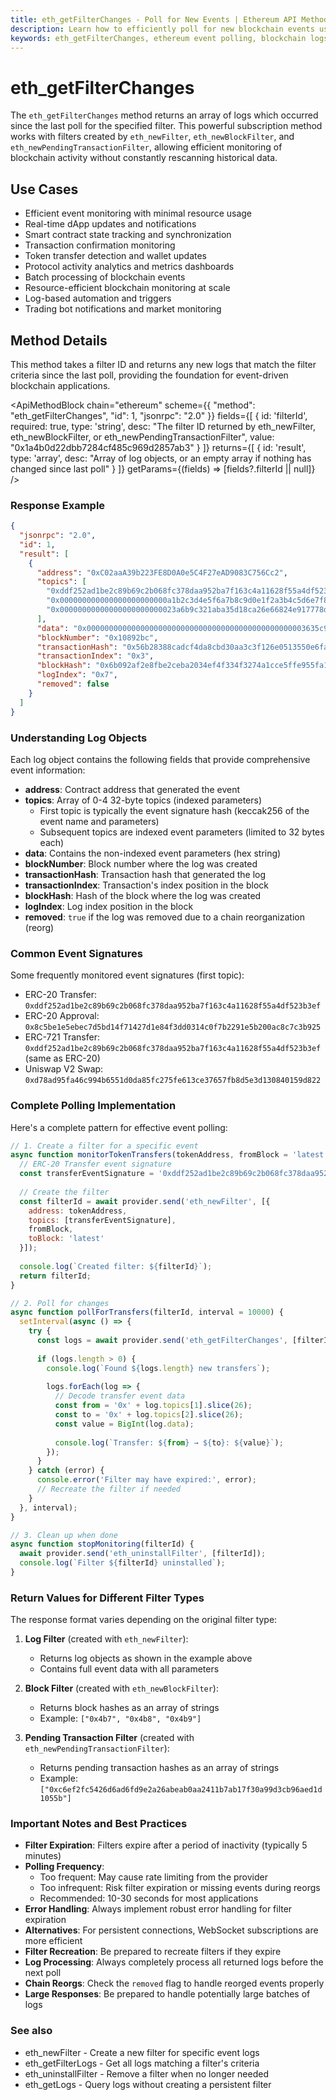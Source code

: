 ```yaml
---
title: eth_getFilterChanges - Poll for New Events | Ethereum API Methods
description: Learn how to efficiently poll for new blockchain events using eth_getFilterChanges - essential for monitoring smart contract activity, token transfers, and blockchain state changes.
keywords: eth_getFilterChanges, ethereum event polling, blockchain logs retrieval, filter based monitoring, smart contract events, event log updates, filter polling strategy, event notification, log collection, blockchain events
---
```


# eth_getFilterChanges

The `eth_getFilterChanges` method returns an array of logs which occurred since the last poll for the specified filter. This powerful subscription method works with filters created by `eth_newFilter`, `eth_newBlockFilter`, and `eth_newPendingTransactionFilter`, allowing efficient monitoring of blockchain activity without constantly rescanning historical data.

## Use Cases

- Efficient event monitoring with minimal resource usage
- Real-time dApp updates and notifications
- Smart contract state tracking and synchronization
- Transaction confirmation monitoring
- Token transfer detection and wallet updates
- Protocol activity analytics and metrics dashboards
- Batch processing of blockchain events
- Resource-efficient blockchain monitoring at scale
- Log-based automation and triggers
- Trading bot notifications and market monitoring

## Method Details

This method takes a filter ID and returns any new logs that match the filter criteria since the last poll, providing the foundation for event-driven blockchain applications.

<ApiMethodBlock
  chain="ethereum"
  scheme={{
    "method": "eth_getFilterChanges",
    "id": 1,
    "jsonrpc": "2.0"
  }}
  fields={[
    {
      id: 'filterId',
      required: true,
      type: 'string',
      desc: "The filter ID returned by eth_newFilter, eth_newBlockFilter, or eth_newPendingTransactionFilter",
      value: "0x1a4b0d22dbb7284cf485c969d2857ab3"
    }
  ]}
  returns={[
    {
      id: 'result',
      type: 'array',
      desc: "Array of log objects, or an empty array if nothing has changed since last poll"
    }
  ]}
  getParams={(fields) => [fields?.filterId || null]}
/>

### Response Example

```json
{
  "jsonrpc": "2.0",
  "id": 1,
  "result": [
    {
      "address": "0xC02aaA39b223FE8D0A0e5C4F27eAD9083C756Cc2",
      "topics": [
        "0xddf252ad1be2c89b69c2b068fc378daa952ba7f163c4a11628f55a4df523b3ef",
        "0x000000000000000000000000a1b2c3d4e5f6a7b8c9d0e1f2a3b4c5d6e7f8a9b0",
        "0x00000000000000000000000023a6b9c321aba35d18ca26e66824e917778d9d2b"
      ],
      "data": "0x0000000000000000000000000000000000000000000000003635c9adc5dea00000",
      "blockNumber": "0x10892bc",
      "transactionHash": "0x56b28388cadcf4da8cbd30aa3c3f126e0513550e6fab6fc20992f3e1435846c8",
      "transactionIndex": "0x3",
      "blockHash": "0x6b092af2e8fbe2ceba2034ef4f334f3274a1cce5ffe955fa1895565d9278dac7",
      "logIndex": "0x7",
      "removed": false
    }
  ]
}
```

### Understanding Log Objects

Each log object contains the following fields that provide comprehensive event information:

- **address**: Contract address that generated the event
- **topics**: Array of 0-4 32-byte topics (indexed parameters)
  - First topic is typically the event signature hash (keccak256 of the event name and parameters)
  - Subsequent topics are indexed event parameters (limited to 32 bytes each)
- **data**: Contains the non-indexed event parameters (hex string)
- **blockNumber**: Block number where the log was created
- **transactionHash**: Transaction hash that generated the log
- **transactionIndex**: Transaction's index position in the block
- **blockHash**: Hash of the block where the log was created
- **logIndex**: Log index position in the block
- **removed**: `true` if the log was removed due to a chain reorganization (reorg)

### Common Event Signatures

Some frequently monitored event signatures (first topic):

- ERC-20 Transfer: `0xddf252ad1be2c89b69c2b068fc378daa952ba7f163c4a11628f55a4df523b3ef`
- ERC-20 Approval: `0x8c5be1e5ebec7d5bd14f71427d1e84f3dd0314c0f7b2291e5b200ac8c7c3b925`
- ERC-721 Transfer: `0xddf252ad1be2c89b69c2b068fc378daa952ba7f163c4a11628f55a4df523b3ef` (same as ERC-20)
- Uniswap V2 Swap: `0xd78ad95fa46c994b6551d0da85fc275fe613ce37657fb8d5e3d130840159d822`

### Complete Polling Implementation

Here's a complete pattern for effective event polling:

```javascript
// 1. Create a filter for a specific event
async function monitorTokenTransfers(tokenAddress, fromBlock = 'latest') {
  // ERC-20 Transfer event signature
  const transferEventSignature = '0xddf252ad1be2c89b69c2b068fc378daa952ba7f163c4a11628f55a4df523b3ef';
  
  // Create the filter
  const filterId = await provider.send('eth_newFilter', [{
    address: tokenAddress,
    topics: [transferEventSignature],
    fromBlock,
    toBlock: 'latest'
  }]);
  
  console.log(`Created filter: ${filterId}`);
  return filterId;
}

// 2. Poll for changes
async function pollForTransfers(filterId, interval = 10000) {
  setInterval(async () => {
    try {
      const logs = await provider.send('eth_getFilterChanges', [filterId]);
      
      if (logs.length > 0) {
        console.log(`Found ${logs.length} new transfers`);
        
        logs.forEach(log => {
          // Decode transfer event data
          const from = '0x' + log.topics[1].slice(26);
          const to = '0x' + log.topics[2].slice(26);
          const value = BigInt(log.data);
          
          console.log(`Transfer: ${from} → ${to}: ${value}`);
        });
      }
    } catch (error) {
      console.error('Filter may have expired:', error);
      // Recreate the filter if needed
    }
  }, interval);
}

// 3. Clean up when done
async function stopMonitoring(filterId) {
  await provider.send('eth_uninstallFilter', [filterId]);
  console.log(`Filter ${filterId} uninstalled`);
}
```

### Return Values for Different Filter Types

The response format varies depending on the original filter type:

1. **Log Filter** (created with `eth_newFilter`):
   - Returns log objects as shown in the example above
   - Contains full event data with all parameters

2. **Block Filter** (created with `eth_newBlockFilter`):
   - Returns block hashes as an array of strings
   - Example: `["0x4b7", "0x4b8", "0x4b9"]`

3. **Pending Transaction Filter** (created with `eth_newPendingTransactionFilter`):
   - Returns pending transaction hashes as an array of strings
   - Example: `["0xc6ef2fc5426d6ad6fd9e2a26abeab0aa2411b7ab17f30a99d3cb96aed1d1055b"]`

### Important Notes and Best Practices

- **Filter Expiration**: Filters expire after a period of inactivity (typically 5 minutes)
- **Polling Frequency**: 
  - Too frequent: May cause rate limiting from the provider
  - Too infrequent: Risk filter expiration or missing events during reorgs
  - Recommended: 10-30 seconds for most applications
- **Error Handling**: Always implement robust error handling for filter expiration
- **Alternatives**: For persistent connections, WebSocket subscriptions are more efficient
- **Filter Recreation**: Be prepared to recreate filters if they expire
- **Log Processing**: Always completely process all returned logs before the next poll
- **Chain Reorgs**: Check the `removed` flag to handle reorged events properly
- **Large Responses**: Be prepared to handle potentially large batches of logs

### See also

- <Link to="/docs/ethereum/core-methods/eth_newFilter" title="Create event filters">eth_newFilter</Link> - Create a new filter for specific event logs
- <Link to="/docs/ethereum/core-methods/eth_getFilterLogs" title="Get all filter logs">eth_getFilterLogs</Link> - Get all logs matching a filter's criteria
- <Link to="/docs/ethereum/core-methods/eth_uninstallFilter" title="Remove a filter">eth_uninstallFilter</Link> - Remove a filter when no longer needed
- <Link to="/docs/ethereum/core-methods/eth_getLogs" title="Query logs directly">eth_getLogs</Link> - Query logs without creating a persistent filter
